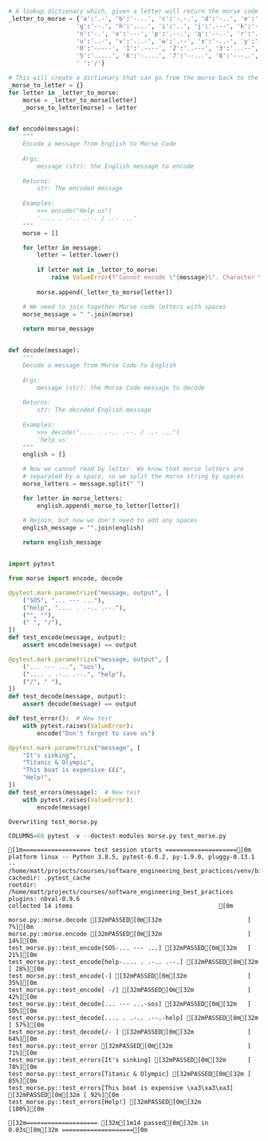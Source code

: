 ```python

# A lookup dictionary which, given a letter will return the morse code equivalent
_letter_to_morse = {'a':'.-', 'b':'-...', 'c':'-.-.', 'd':'-..', 'e':'.', 'f':'..-.', 
                   'g':'--.', 'h':'....', 'i':'..', 'j':'.---', 'k':'-.-', 'l':'.-..', 'm':'--', 
                   'n':'-.', 'o':'---', 'p':'.--.', 'q':'--.-', 'r':'.-.', 's':'...', 't':'-',
                   'u':'..-', 'v':'...-', 'w':'.--', 'x':'-..-', 'y':'-.--', 'z':'--..',
                   '0':'-----', '1':'.----', '2':'..---', '3':'...--', '4':'....-',
                   '5':'.....', '6':'-....', '7':'--...', '8':'---..', '9':'----.',
                   ' ':'/'}

# This will create a dictionary that can go from the morse back to the letter
_morse_to_letter = {}
for letter in _letter_to_morse:
    morse = _letter_to_morse[letter]
    _morse_to_letter[morse] = letter


def encode(message):
    """
    Encode a message from English to Morse Code
    
    Args:
        message (str): the English message to encode
    
    Returns:
        str: The encoded message
    
    Examples:
        >>> encode("Help us")
        '.... . .-.. .--. / ..- ...'
    """
    morse = []

    for letter in message:
        letter = letter.lower()
        
        if letter not in _letter_to_morse:
            raise ValueError(f"Cannot encode \"{message}\". Character \"{letter}\" not in Morse dictionary")
        
        morse.append(_letter_to_morse[letter])

    # We need to join together Morse code letters with spaces
    morse_message = " ".join(morse)
    
    return morse_message


def decode(message):
    """
    Decode a message from Morse Code to English
    
    Args:
        message (str): the Morse Code message to decode
    
    Returns:
        str: The decoded English message
    
    Examples:
        >>> decode(".... . .-.. .--. / ..- ...")
        'help us'
    """
    english = []

    # Now we cannot read by letter. We know that morse letters are
    # separated by a space, so we split the morse string by spaces
    morse_letters = message.split(" ")

    for letter in morse_letters:
        english.append(_morse_to_letter[letter])

    # Rejoin, but now we don't need to add any spaces
    english_message = "".join(english)
    
    return english_message
```




```python

import pytest

from morse import encode, decode

@pytest.mark.parametrize("message, output", [
    ("SOS", "... --- ..."),
    ("help", ".... . .-.. .--."),
    ("", ""),
    (" ", "/"),
])
def test_encode(message, output):
    assert encode(message) == output

@pytest.mark.parametrize("message, output", [
    ("... --- ...", "sos"),
    (".... . .-.. .--.", "help"),
    ("/", " "),
])
def test_decode(message, output):
    assert decode(message) == output

def test_error():  # New test
    with pytest.raises(ValueError):
        encode("Don't forget to save us")

@pytest.mark.parametrize("message", [
    "It's sinking",
    "Titanic & Olympic",
    "This boat is expensive £££",
    "Help!",
])
def test_errors(message):  # New test
    with pytest.raises(ValueError):
        encode(message)
```

    Overwriting test_morse.py



```python
COLUMNS=60 pytest -v --doctest-modules morse.py test_morse.py
```

    [1m=================== test session starts ====================[0m
    platform linux -- Python 3.8.5, pytest-6.0.2, py-1.9.0, pluggy-0.13.1 -- /home/matt/projects/courses/software_engineering_best_practices/venv/bin/python3
    cachedir: .pytest_cache
    rootdir: /home/matt/projects/courses/software_engineering_best_practices
    plugins: nbval-0.9.6
    collected 14 items                                         [0m
    
    morse.py::morse.decode [32mPASSED[0m[32m                        [  7%][0m
    morse.py::morse.encode [32mPASSED[0m[32m                        [ 14%][0m
    test_morse.py::test_encode[SOS-... --- ...] [32mPASSED[0m[32m   [ 21%][0m
    test_morse.py::test_encode[help-.... . .-.. .--.] [32mPASSED[0m[32m [ 28%][0m
    test_morse.py::test_encode[-] [32mPASSED[0m[32m                 [ 35%][0m
    test_morse.py::test_encode[ -/] [32mPASSED[0m[32m               [ 42%][0m
    test_morse.py::test_decode[... --- ...-sos] [32mPASSED[0m[32m   [ 50%][0m
    test_morse.py::test_decode[.... . .-.. .--.-help] [32mPASSED[0m[32m [ 57%][0m
    test_morse.py::test_decode[/- ] [32mPASSED[0m[32m               [ 64%][0m
    test_morse.py::test_error [32mPASSED[0m[32m                     [ 71%][0m
    test_morse.py::test_errors[It's sinking] [32mPASSED[0m[32m      [ 78%][0m
    test_morse.py::test_errors[Titanic & Olympic] [32mPASSED[0m[32m [ 85%][0m
    test_morse.py::test_errors[This boat is expensive \xa3\xa3\xa3] [32mPASSED[0m[32m [ 92%][0m
    test_morse.py::test_errors[Help!] [32mPASSED[0m[32m             [100%][0m
    
    [32m==================== [32m[1m14 passed[0m[32m in 0.03s[0m[32m ====================[0m

